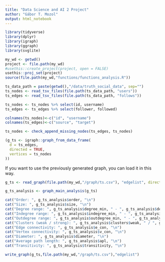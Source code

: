 ```yaml
---
title: "Data Science and AI 2 Project"
author: "Gábor T. Mozol"
output: html_notebook
---
```


```r
library(tidyverse)
library(dplyr)
library(igraph)
library(ggraph)
library(svglite)
```

```r
my_wd <- getwd()
project <- file.path(my_wd)
#usethis::create_project(project, open = FALSE)
usethis::proj_set(project)
source(file.path(my_wd,"functions/functions_analysis.R"))
```

```r
ts_data_path = paste(getwd(),"/data/truth_social_data", sep="")
ts_nodes <- read_tsv_files(file.path(ts_data_path, "users"))
ts_edges <- read_tsv_files(file.path(ts_data_path, "follows"))
```

```r
ts_nodes <- ts_nodes %>% select(id, username)
ts_edges <- ts_edges %>% select(follower, followed)
```

```r
colnames(ts_nodes)<-c("id", "username")
colnames(ts_edges)<-c("source", "target")
```

```r
ts_nodes <- check_append_missing_nodes(ts_edges, ts_nodes)
```

```r
(g_ts <- igraph::graph_from_data_frame(
  d = ts_edges,
  directed = TRUE,
  vertices = ts_nodes
))
```
If you want to use the previously generated graph, you can load it in this way.
```r
g_ts <- read_graph(file.path(my_wd,"/graph/ts.csv"), "edgelist", directed=TRUE)
```

```r
g_ts_analysis <- graph_main_analysis(g_ts)
```

```r
cat("Order: ", g_ts_analysis$order, "\n")
cat("Size: ", g_ts_analysis$size, "\n")
cat("Degree range: ", g_ts_analysis$degree_min, " - ", g_ts_analysis$degree_max, "\n")
cat("Indegree range: ", g_ts_analysis$indegree_min, " - ", g_ts_analysis$indegree_max, "\n")
cat("Outdegree range: ", g_ts_analysis$outdegree_min, " - ", g_ts_analysis$outdegree_max, "\n")
cat("Clusters (weak / strong): ", g_ts_analysis$clusters$weak, " / ", g_ts_analysis$clusters$strong, "\n")
cat("Edge connectivity: ", g_ts_analysis$e_con, "\n")
cat("Vertex connectivity: ", g_ts_analysis$v_con, "\n")
cat("Diameter: ", g_ts_analysis$diameter, "\n")
cat("Average path length: ", g_ts_analysis$apl, "\n")
cat("Transitivity: ", g_ts_analysis$transitivity, "\n")
```

```r
write_graph(g_ts,file.path(my_wd,"/graph/ts.csv"),"edgelist")
```
